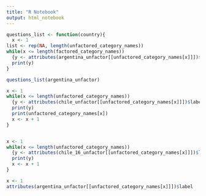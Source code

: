 ```yaml
---
title: "R Notebook"
output: html_notebook
---
```


```r
questions_list <- function(country){
  x <- 1
list <- rep(NA, length(unfactored_category_names))
while(x <= length(factored_category_names))
  {y <- attributes(argentina_unfactor[[unfactored_category_names[x]]])$label
  print(y)
}

questions_list(argentina_unfactor)
```

```r
x <- 1
while(x <= length(unfactored_category_names))
  {y <- attributes(chile_unfactor[[unfactored_category_names[x]]])$label
  print(y)
  print(unfactored_category_names[x])
  x <- x + 1
}



```


```r
x <- 1
while(x <= length(unfactored_category_names))
  {y <- attributes(chile_16_unfactor[[unfactored_category_names[x]]])$label
  print(y)
  x <- x + 1
}
```


```r
x <- 1
attributes(argentina_unfactor[[unfactored_category_names[x]]])$label
```

